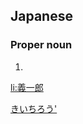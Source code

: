 ==Japanese==
{{ja-kanjitab|ぎ|いち|ろう|yomi=o}}

===Proper noun===
{{ja-pos|ぎ.いちろう|proper}}

# {{given name|male|lang=ja}}

[[Category:Japanese male given names|きいちろう']]

[[li:義一郎]]